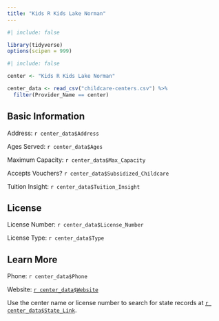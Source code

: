 ```yaml
---
title: "Kids R Kids Lake Norman"
---
```


```r
#| include: false

library(tidyverse)
options(scipen = 999)
```

```r
#| include: false

center <- "Kids R Kids Lake Norman"

center_data <- read_csv("childcare-centers.csv") %>%
  filter(Provider_Name == center) 
```

## Basic Information

Address: `r center_data$Address`

Ages Served: `r center_data$Ages`

Maximum Capacity: `r center_data$Max_Capacity`

Accepts Vouchers? `r center_data$Subsidized_Childcare`

Tuition Insight: `r center_data$Tuition_Insight`

## License

License Number: `r center_data$License_Number`

License Type: `r center_data$Type`

## Learn More

Phone: `r center_data$Phone`

Website: [`r center_data$Website`](`r center_data$Website`){target="“_blank”"}

Use the center name or license number to search for state records at [`r center_data$State_Link`](`r center_data$State_Link`){target="“_blank”"}.
